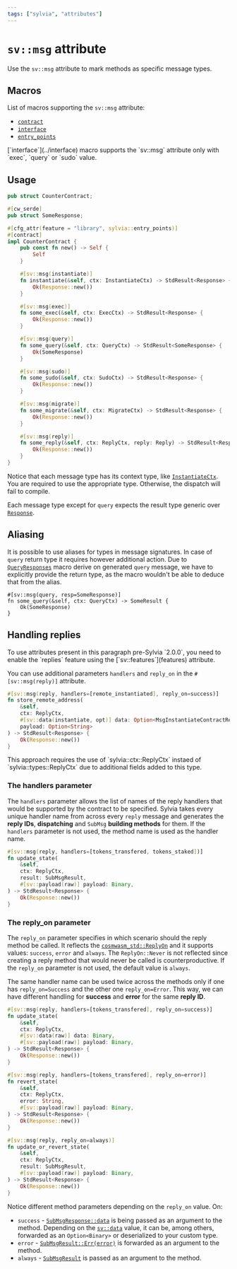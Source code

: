 ```yaml
---
tags: ["sylvia", "attributes"]
---
```



# `sv::msg` attribute

Use the `sv::msg` attribute to mark methods as specific message types.

## Macros

List of macros supporting the `sv::msg` attribute:

- [`contract`](../contract)
- [`interface`](../interface)
- [`entry_points`](../entry-points)

<Callout>
  [`interface`](../interface) macro supports the `sv::msg` attribute only with `exec`, `query` or
  `sudo` value.
</Callout>

## Usage

```rust template="sylvia-empty"
pub struct CounterContract;

#[cw_serde]
pub struct SomeResponse;

#[cfg_attr(feature = "library", sylvia::entry_points)]
#[contract]
impl CounterContract {
    pub const fn new() -> Self {
        Self
    }

    #[sv::msg(instantiate)]
    fn instantiate(&self, ctx: InstantiateCtx) -> StdResult<Response> {
        Ok(Response::new())
    }

    #[sv::msg(exec)]
    fn some_exec(&self, ctx: ExecCtx) -> StdResult<Response> {
        Ok(Response::new())
    }

    #[sv::msg(query)]
    fn some_query(&self, ctx: QueryCtx) -> StdResult<SomeResponse> {
        Ok(SomeResponse)
    }

    #[sv::msg(sudo)]
    fn some_sudo(&self, ctx: SudoCtx) -> StdResult<Response> {
        Ok(Response::new())
    }

    #[sv::msg(migrate)]
    fn some_migrate(&self, ctx: MigrateCtx) -> StdResult<Response> {
        Ok(Response::new())
    }

    #[sv::msg(reply)]
    fn some_reply(&self, ctx: ReplyCtx, reply: Reply) -> StdResult<Response> {
        Ok(Response::new())
    }
}
```

Notice that each message type has its context type, like
[`InstantiateCtx`](https://docs.rs/sylvia/latest/sylvia/types/struct.InstantiateCtx.html). You are
required to use the appropriate type. Otherwise, the dispatch will fail to compile.

Each message type except for `query` expects the result type generic over
[`Response`](https://docs.rs/cosmwasm-std/latest/cosmwasm_std/struct.Response.html).

## Aliasing

It is possible to use aliases for types in message signatures. In case of `query` return type it
requires however additional action. Due to
[`QueryResponses`](https://docs.rs/cosmwasm-schema/latest/cosmwasm_schema/derive.QueryResponses.html)
macro derive on generated `query` message, we have to explicitly provide the return type, as the
macro wouldn't be able to deduce that from the alias.

```rust, template="sylvia-cw-storage-contract"
#[sv::msg(query, resp=SomeResponse)]
fn some_query(&self, ctx: QueryCtx) -> SomeResult {
    Ok(SomeResponse)
}
```

## Handling replies

<Callout>
  To use attributes present in this paragraph pre-Sylvia `2.0.0`, you need to enable the `replies`
  feature using the [`sv::features`](features) attribute.
</Callout>

You can use additional parameters `handlers` and `reply_on` in the `#[sv::msg(reply)]` attribute.

```rust {1} template="sylvia-cw-storage-contract"
#[sv::msg(reply, handlers=[remote_instantiated], reply_on=success)]
fn store_remote_address(
    &self,
    ctx: ReplyCtx,
    #[sv::data(instantiate, opt)] data: Option<MsgInstantiateContractResponse>,
    payload: Option<String>
) -> StdResult<Response> {
    Ok(Response::new())
}
```

<Callout>
  This approach requires the use of `sylvia::ctx::ReplyCtx` instaed of `sylvia::types::ReplyCtx` due
  to additional fields added to this type.
</Callout>

### The handlers parameter

The `handlers` parameter allows the list of names of the reply handlers that would be supported by
the contract to be specified. Sylvia takes every unique handler name from across every `reply`
message and generates the **reply IDs**, **dispatching** and `SubMsg` **building methods** for them.
If the `handlers` parameter is not used, the method name is used as the handler name.

```rust {1} template="sylvia-cw-storage-contract"
#[sv::msg(reply, handlers=[tokens_transfered, tokens_staked])]
fn update_state(
    &self,
    ctx: ReplyCtx,
    result: SubMsgResult,
    #[sv::payload(raw)] payload: Binary,
) -> StdResult<Response> {
    Ok(Response::new())
}
```

### The reply_on parameter

The `reply_on` parameter specifies in which scenario should the reply method be called. It reflects
the [`cosmwasm_std::ReplyOn`](https://docs.rs/cosmwasm-std/latest/cosmwasm_std/enum.ReplyOn.html)
and it supports values: `success`, `error` and `always`. The `ReplyOn::Never` is not reflected since
creating a reply method that would never be called is counterproductive. If the `reply_on` parameter
is not used, the default value is `always`.

The same handler name can be used twice across the methods only if one has `reply_on=Success` and
the other one `reply_on=Error`. This way, we can have different handling for **success** and
**error** for the same **reply ID**.

```rust {1, 5, 11, 15, 21, 25} template="sylvia-cw-storage-contract"
#[sv::msg(reply, handlers=[tokens_transfered], reply_on=success)]
fn update_state(
    &self,
    ctx: ReplyCtx,
    #[sv::data(raw)] data: Binary,
    #[sv::payload(raw)] payload: Binary,
) -> StdResult<Response> {
    Ok(Response::new())
}

#[sv::msg(reply, handlers=[tokens_transfered], reply_on=error)]
fn revert_state(
    &self,
    ctx: ReplyCtx,
    error: String,
    #[sv::payload(raw)] payload: Binary,
) -> StdResult<Response> {
    Ok(Response::new())
}

#[sv::msg(reply, reply_on=always)]
fn update_or_revert_state(
    &self,
    ctx: ReplyCtx,
    result: SubMsgResult,
    #[sv::payload(raw)] payload: Binary,
) -> StdResult<Response> {
    Ok(Response::new())
}
```

Notice different method parameters depending on the `reply_on` value. On:

- `success` -
  [`SubMsgResponse::data`](https://docs.rs/cosmwasm-std/latest/cosmwasm_std/struct.SubMsgResponse.html)
  is being passed as an argument to the method. Depending on the [`sv::data`](data) value, it can
  be, among others, forwarded as an `Option<Binary>` or deserialized to your custom type.
- `error` -
  [`SubMsgResult::Err(error)`](https://docs.rs/cosmwasm-std/latest/cosmwasm_std/enum.SubMsgResult.html)
  is forwarded as an argument to the method.
- `always` -
  [`SubMsgResult`](https://docs.rs/cosmwasm-std/latest/cosmwasm_std/enum.SubMsgResult.html) is
  passed as an argument to the method.
